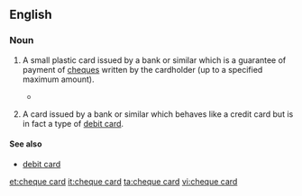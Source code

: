 {{wikipedia}}
==English==
===Noun===
{{en-noun|head=[[cheque]] [[card]]}}
<!-- believe this is UK specific, not found in Australia at least -->
# {{context|British|banking}} A small plastic card issued by a bank or similar which is a guarantee of payment of [[cheque]]s written by the cardholder (up to a specified maximum amount).
#*{{quote-news|work=CompareAndSave.com|title=Industry to close cheque card system|date=25 September|year=2009|passage=Banks have decided to end cheque guarantee card payments from July 2011. / The 24 members of the current '''cheque card''' system said that they had made the move in order to reflect consumer trends, with the popularity of the payment method in "terminal decline".}}
# {{context|South Africa|banking}} A card issued by a bank or similar which behaves like a credit card but is in fact a type of [[debit card]].

====See also====
*[[debit card]]

[[et:cheque card]]
[[it:cheque card]]
[[ta:cheque card]]
[[vi:cheque card]]